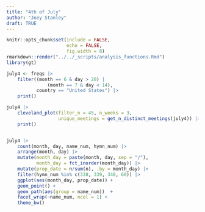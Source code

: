 ```yaml
---
title: "4th of July"
author: "Joey Stanley"
draft: TRUE
---
```


```r
knitr::opts_chunk$set(include = FALSE,
                      echo = FALSE,
                      fig.width = 8)
rmarkdown::render("../../_scripts/analysis_functions.Rmd")
library(gt)
```


```r
july4 <- freqs |> 
    filter((month == 6 & day > 20) | 
               (month == 7 & day < 14),
           country == "United States") |> 
    print()
```


```r
july4 |> 
    cleveland_plot(filter_n = 45, n_weeks = 3,
                   unique_meetings = get_n_distinct_meetings(july4)) |> 
    print()


july4 |> 
    count(month, day, name_num, hymn_num) |>
    arrange(month, day) |>
    mutate(month_day = paste(month, day, sep = "/"),
           month_day = fct_inorder(month_day)) |>
    mutate(prop_date = n/sum(n), .by = month_day) |> 
    filter(hymn_num %in% c(338, 339, 340, 60)) |>
    ggplot(aes(month_day, prop_date)) +
    geom_point() + 
    geom_path(aes(group = name_num))  + 
    facet_wrap(~name_num, ncol = 1) + 
    theme_bw()
```

